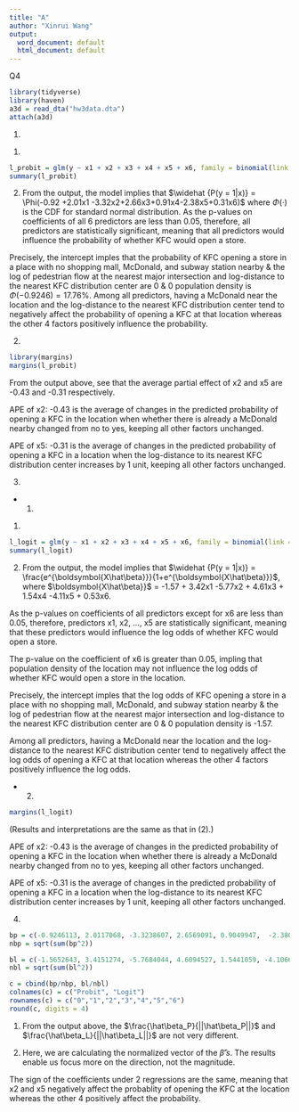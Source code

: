```yaml
---
title: "A"
author: "Xinrui Wang"
output:
  word_document: default
  html_document: default
---
```

Q4
```r
library(tidyverse)
library(haven)
a3d = read_dta("hw3data.dta")
attach(a3d)
```

(1)
1)
```r
l_probit = glm(y ~ x1 + x2 + x3 + x4 + x5 + x6, family = binomial(link = "probit")) 
summary(l_probit)
```

2) From the output, the model implies that $\widehat {P(y = 1|x)} = \Phi(-0.92 +2.01x1 -3.32x2+2.66x3+0.91x4-2.38x5+0.31x6)$ where $\Phi(·)$ is the CDF for standard normal distribution.
As the p-values on coefficients of all 6 predictors are less than 0.05, therefore, all predictors are statistically significant, meaning that all predictors would influence the probability of whether KFC would open a store.

Precisely, the intercept imples that the probability of KFC opening a store in a place with no shopping mall, McDonald, and subway station nearby & the log of pedestrian flow at the nearest major intersection and log-distance to the nearest KFC distribution center are 0 & 0 population density is $\Phi(-0.9246) = \text{17.76%}$.
Among all predictors, having a McDonald near the location and the log-distance to the nearest KFC distribution center tend to negatively affect the probability of opening a KFC at that location whereas the other 4 factors positively influence the probability.

(2)
```r
library(margins)
margins(l_probit)
```
From the output above, see that the average partial effect of x2 and x5 are -0.43 and -0.31 respectively.

APE of x2: -0.43 is the average of changes in the predicted probability of opening a KFC in the location when whether there is already a McDonald nearby changed from no to yes, keeping all other factors unchanged.

APE of x5: -0.31 is the average of changes in the predicted probability of opening a KFC in a location when the log-distance to its nearest KFC distribution center increases by 1 unit, keeping all other factors unchanged.

(3)
- (1)
1)
```r
l_logit = glm(y ~ x1 + x2 + x3 + x4 + x5 + x6, family = binomial(link = "logit")) 
summary(l_logit)
```

2) From the output, the model implies that $\widehat {P(y = 1|x)} = \frac{e^{\boldsymbol{X\hat\beta}}}{1+e^{\boldsymbol{X\hat\beta}}}$, where $\boldsymbol{X\hat\beta}}$ = -1.57 + 3.42x1 -5.77x2 + 4.61x3 + 1.54x4 -4.11x5 + 0.53x6.

As the p-values on coefficients of all predictors except for x6 are less than 0.05, therefore, predictors x1, x2, ..., x5 are statistically significant, meaning that these predictors would influence the log odds of whether KFC would open a store.

The p-value on the coefficient of x6 is greater than 0.05, impling that population density of the location may not influence the log odds of whether KFC would open a store in the location. 

Precisely, the intercept imples that the log odds of KFC opening a store in a place with no shopping mall, McDonald, and subway station nearby & the log of pedestrian flow at the nearest major intersection and log-distance to the nearest KFC distribution center are 0 & 0 population density is -1.57.

Among all predictors, having a McDonald near the location and the log-distance to the nearest KFC distribution center tend to negatively affect the log odds of opening a KFC at that location whereas the other 4 factors positively influence the log odds.

- (2)
```r
margins(l_logit)
```
(Results and interpretations are the same as that in (2).)

APE of x2: -0.43 is the average of changes in the predicted probability of opening a KFC in the location when whether there is already a McDonald nearby changed from no to yes, keeping all other factors unchanged.

APE of x5: -0.31 is the average of changes in the predicted probability of opening a KFC in a location when the log-distance to its nearest KFC distribution center increases by 1 unit, keeping all other factors unchanged.

(4)
```r
bp = c(-0.9246113, 2.0117068, -3.3238607, 2.6569091, 0.9049947,  -2.3806330, 0.3098405)
nbp = sqrt(sum(bp^2))

bl = c(-1.5652643, 3.4151274, -5.7684044, 4.6094527, 1.5441059, -4.1066032, 0.5345794)
nbl = sqrt(sum(bl^2))

c = cbind(bp/nbp, bl/nbl)
colnames(c) = c("Probit", "Logit")
rownames(c) = c("0","1","2","3","4","5","6")
round(c, digits = 4)
```
1) From the output above, the $\frac{\hat\beta_P}{||\hat\beta_P||}$ and $\frac{\hat\beta_L}{||\hat\beta_L||}$ are not very different.

2) Here, we are calculating the normalized vector of the $\hat\beta's$. The results enable us focus more on the direction, not the magnitude. 

The sign of the coefficients under 2 regressions are the same, meaning that x2 and x5 negatively affect the probablity of opening the KFC at the location whereas the other 4 positively affect the probability.
